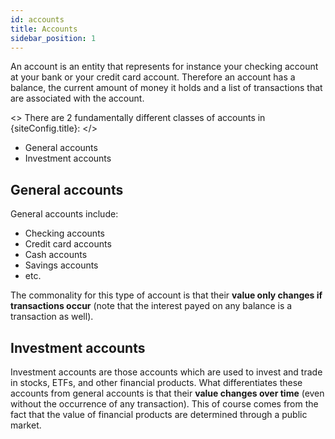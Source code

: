 ```yaml
---
id: accounts
title: Accounts
sidebar_position: 1
---
```



An account is an entity that represents for instance your checking account at your bank or your credit card account. Therefore an account has a balance, the current amount of money it holds and a list of transactions that are associated with the account.

<>
  There are 2 fundamentally different classes of accounts in {siteConfig.title}:
</>

- General accounts
- Investment accounts

## General accounts

General accounts include:

- Checking accounts
- Credit card accounts
- Cash accounts
- Savings accounts
- etc.

The commonality for this type of account is that their **value only changes if transactions occur** (note that the interest payed on any balance is a transaction as well).

## Investment accounts

Investment accounts are those accounts which are used to invest and trade in stocks, ETFs, and other financial products. What differentiates these accounts from general accounts is that their **value changes over time** (even without the occurrence of any transaction). This of course comes from the fact that the value of financial products are determined through a public market.

